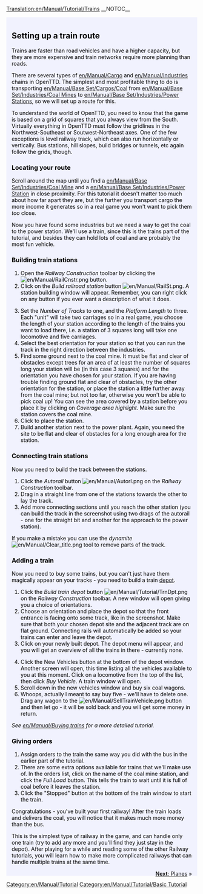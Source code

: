 [[Translation:en/Manual/Tutorial/Trains]]
__NOTOC__
{{en/Tabs|5|3
|en/Manual/Tutorial/Main Page|1. Starting<!--
-->|en/Manual/Tutorial/Buses|2. Buses<!--
-->|en/Manual/Tutorial/Trains|3. Trains<!--
-->|en/Manual/Tutorial/Planes|4. Planes<!--
-->|en/Manual/Tutorial/Conclusion|5. Conclusion}}
<div style="padding:.5em 1em 1em 1em; border-top:none; background-color:#f1f2fe; color:#000;">
{{en/Manual/Tutorial/Navigation}}
==Setting up a train route==
Trains are faster than road vehicles and have a higher capacity, but they are more expensive and train networks require more planning than roads.

There are several types of [[en/Manual/Cargo]] and [[en/Manual/Industries]] chains in OpenTTD. The simplest and most profitable thing to do is transporting [[en/Manual/Base Set/Cargos/Coal]] from [[en/Manual/Base Set/Industries/Coal Mine]]s to [[en/Manual/Base Set/Industries/Power Station]]s, so we will set up a route for this.

To understand the world of OpenTTD, you need to know that the game is based on a grid of squares that you always view from the South. Virtually everything in OpenTTD must follow the gridlines in the Northwest-Southeast or Soutwest-Northeast axes. One of the few exceptions is level railway track, which can also run horizontally or vertically. Bus stations, hill slopes, build bridges or tunnels, etc again follow the grids, though.  

===Locating your route===
Scroll around the map until you find a [[en/Manual/Base Set/Industries/Coal Mine]] and a [[en/Manual/Base Set/Industries/Power Station]] in close proximity.  For this tutorial it doesn't matter too much about how far apart they are, but the further you transport cargo the more income it generates so in a real game you won't want to pick them ''too'' close.
{{en/Phototable|[[File:en/Manual/Tutorial/Tutorial1.png|400px]]|Power station with nearby coal mine.|none}}

Now you have found some industries but we need a way to get the coal to the power station.  We'll use a train, since this is the trains part of the tutorial, and besides they can hold lots of coal and are probably the most fun vehicle. 

===Building train stations===
{{en/Phototable|[[File:en/Manual/Railroad Construction.png]]|Railway Construction toolbar.|none|6=:}}
#Open the ''Railway Construction'' toolbar by clicking the [[File:en/Manual/RailCnstr.png]] button.
#Click on the ''Build railroad station'' button [[File:en/Manual/RailSt.png]]. A station building window will appear. Remember, you can right click on any button if you ever want a description of what it does.
{{en/Phototable|[[File:en/Manual/Stationgui.png]]|Train station selection window.|none|6=:}}
<ol start="3">
<li>Set the ''Number of Tracks'' to one, and the ''Platform Length'' to three. Each "unit" will take two carriages so in a real game, you choose the length of your station according to the length of the trains you want to load there, i.e. a station of 3 squares long will take one locomotive and five carriages.
<li>Select the best orientation for your station so that you can run the track in the right direction between the industries.
<li>Find some ground next to the coal mine.  It must be flat and clear of obstacles except trees for an area of at least the number of squares long your station will be (in this case 3 squares) and for the orientation you have chosen for your station. If you are having trouble finding ground flat and clear of obstacles, try the other orientation for the station, or place the station a little further away from the coal mine; but not too far, otherwise you won't be able to pick coal up! You can see the area covered by a station before you place it by clicking on ''Coverage area highlight''. Make sure the station covers the coal mine.
<li>Click to place the station.  
<li>Build another station next to the power plant.  Again, you need the site to be flat and clear of obstacles for a long enough area for the station.
</ol>
{{en/Phototable|[[File:en/Manual/Tutorial/Tutorial2.png|400px]]|Your stations next to industries.|none|6=:}}

===Connecting train stations===
Now you need to build the track between the stations. 

#Click the ''Autorail'' button [[File:en/Manual/Autorl.png]] on the ''Railway Construction'' toolbar.
#Drag in a straight line from one of the stations towards the other to lay the track.  
#Add more connecting sections until you reach the other station (you can build the track in the screenshot using two drags of the autorail - one for the straight bit and another for the approach to the power station).
{{en/Phototable|[[File:en/Manual/Tutorial/Tutorial3.png|400px]]|Connected stations.|none|6=:}}

If you make a mistake you can use the ''dynamite'' [[File:en/Manual/Clear title.png]] tool to remove parts of the track.

===Adding a train===
Now you need to buy some trains, but you can't just have them magically appear on your tracks - you need to build a train [[en/Manual/Depots|depot]].

#Click the ''Build train depot'' button [[File:en/Manual/Tutorial/TrnDpt.png]] on the ''Railway Construction'' toolbar. A new window will open giving you a choice of orientations. 
#Choose an orientation and place the depot so that the front entrance is facing onto some track, like in the screenshot. Make sure that both your chosen depot site and the adjacent track are on flat ground. Connecting rails will automatically be added so your trains can enter and leave the depot.
#Click on your newly built depot. The depot menu will appear, and you will get an overview of all the trains in there - currently none.
{{en/Phototable|[[File:en/Manual/Tutorial/Tutorial4.png|400px]]|The depot window|none|6=:}}
<ol start="4">
<li>Click the New Vehicles button at the bottom of the depot window. Another screen will open, this time listing all the vehicles available to you at this moment. Click on a locomotive from the top of the list, then click ''Buy Vehicle''. A train window will open.
<li>Scroll down in the new vehicles window and buy six coal wagons.  
<li>Whoops, actually I meant to say buy five - we'll have to delete one. Drag any wagon to the [[File:en/Manual/SellTrainVehicle.png]] button and then let go - it will be sold back and you will get some money in return.
</ol>
''See [[en/Manual/Buying trains]] for a more detailed tutorial.''

===Giving orders===
#Assign orders to the train the same way you did with the bus in the earlier part of the tutorial.
#There are some extra options available for trains that we'll make use of. In the orders list, click on the name of the coal mine station, and click the ''Full Load'' button. This tells the train to wait until it is full of coal before it leaves the station.
#Click the "Stopped" button at the bottom of the train window to start the train.

Congratulations - you've built your first railway! After the train loads and delivers the coal, you will notice that it makes much more money than the bus.

This is the simplest type of railway in the game, and can handle only one train (try to add any more and you'll find they just stay in the depot). After playing for a while and reading some of the other Railway tutorials, you will learn how to make more complicated railways that can handle multiple trains at the same time.

<span style="float: right">[[en/Manual/Tutorial/Planes|'''Next''': Planes]] &raquo;</span>
</div>
[[Category:en/Manual/Tutorial]]
[[Category:en/Manual/Tutorial/Basic Tutorial]]